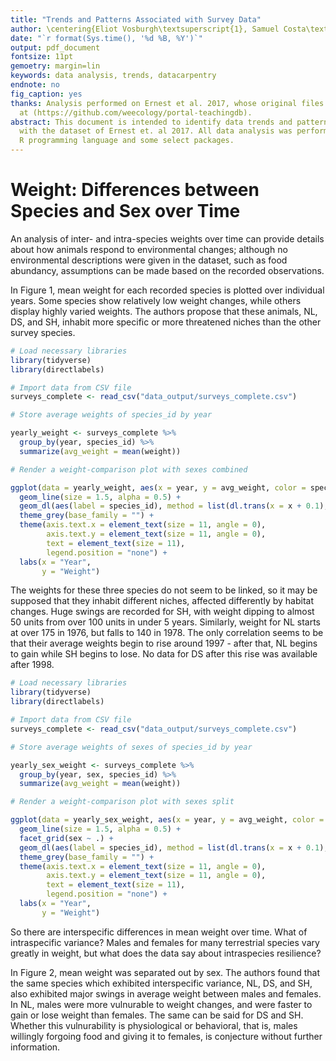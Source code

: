 ```yaml
---
title: "Trends and Patterns Associated with Survey Data"
author: \centering{Eliot Vosburgh\textsuperscript{1}, Samuel Costa\textsuperscript{1}, Nick Barone\textsuperscript{2} \ \vspace{5 mm} \textsuperscript{1} Department of Biology, University of Rhode Island \ \textsuperscript{2} Department of Kinesiology, University of Rhode Island}
date: "`r format(Sys.time(), '%d %B, %Y')`"
output: pdf_document
fontsize: 11pt
gemoetry: margin=lin
keywords: data analysis, trends, datacarpentry
endnote: no
fig_caption: yes
thanks: Analysis performed on Ernest et al. 2017, whose original files are located
  at (https://github.com/weecology/portal-teachingdb).
abstract: This document is intended to identify data trends and patterns associated
  with the dataset of Ernest et. al 2017. All data analysis was performed using the
  R programming language and some select packages.
---
```


# Weight: Differences between Species and Sex over Time

An analysis of inter- and intra-species weights over time can provide details about how animals respond to environmental changes; although no environmental descriptions were given in the dataset, such as food abundancy, assumptions can be made based on the recorded observations.

In Figure 1, mean weight for each recorded species is plotted over individual years. Some species show relatively low weight changes, while others display highly varied weights. The authors propose that these animals, NL, DS, and SH, inhabit more specific or more threatened niches than the other survey species.

```r

# Load necessary libraries
library(tidyverse)
library(directlabels)

# Import data from CSV file
surveys_complete <- read_csv("data_output/surveys_complete.csv")

# Store average weights of species_id by year

yearly_weight <- surveys_complete %>%
  group_by(year, species_id) %>%
  summarize(avg_weight = mean(weight))

# Render a weight-comparison plot with sexes combined

ggplot(data = yearly_weight, aes(x = year, y = avg_weight, color = species_id)) +
  geom_line(size = 1.5, alpha = 0.5) +
  geom_dl(aes(label = species_id), method = list(dl.trans(x = x + 0.1), "last.points"), cex = 1.0) +
  theme_grey(base_family = "") +
  theme(axis.text.x = element_text(size = 11, angle = 0),
        axis.text.y = element_text(size = 11, angle = 0),
        text = element_text(size = 11),
        legend.position = "none") +
  labs(x = "Year",
       y = "Weight")

```

The weights for these three species do not seem to be linked, so it may be supposed that they inhabit different niches, affected differently by habitat changes. Huge swings are recorded for SH, with weight dipping to almost 50 units from over 100 units in under 5 years. Similarly, weight for NL starts at over 175 in 1976, but falls to 140 in 1978. The only correlation seems to be that their average weights begin to rise around 1997 - after that, NL begins to gain while SH begins to lose. No data for DS after this rise was available after 1998.

```r

# Load necessary libraries
library(tidyverse)
library(directlabels)

# Import data from CSV file
surveys_complete <- read_csv("data_output/surveys_complete.csv")

# Store average weights of sexes of species_id by year

yearly_sex_weight <- surveys_complete %>%
  group_by(year, sex, species_id) %>%
  summarize(avg_weight = mean(weight))

# Render a weight-comparison plot with sexes split

ggplot(data = yearly_sex_weight, aes(x = year, y = avg_weight, color = species_id)) +
  geom_line(size = 1.5, alpha = 0.5) +
  facet_grid(sex ~ .) +
  geom_dl(aes(label = species_id), method = list(dl.trans(x = x + 0.1), "last.points"), cex = 0.1) +
  theme_grey(base_family = "") +
  theme(axis.text.x = element_text(size = 11, angle = 0),
        axis.text.y = element_text(size = 11, angle = 0),
        text = element_text(size = 11),
        legend.position = "none") +
  labs(x = "Year",
       y = "Weight")

```

So there are interspecific differences in mean weight over time. What of intraspecific variance? Males and females for many terrestrial species vary greatly in weight, but what does the data say about intraspecies resilience?

In Figure 2, mean weight was separated out by sex. The authors found that the same species which exhibited interspecific variance, NL, DS, and SH, also exhibited major swings in average weight between males and females. In NL, males were more vulnurable to weight changes, and were faster to gain or lose weight than females. The same can be said for DS and SH. Whether this vulnurability is physiological or behavioral, that is, males willingly forgoing food and giving it to females, is conjecture without further information.
